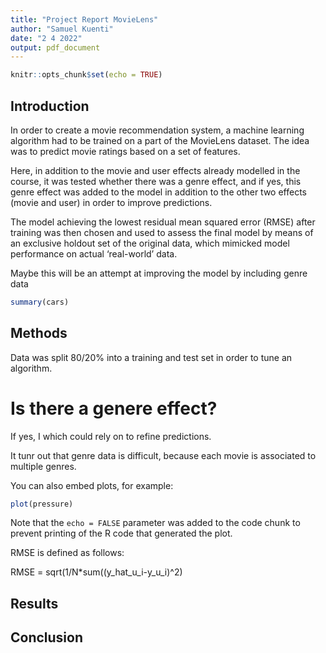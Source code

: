 ```yaml
---
title: "Project Report MovieLens"
author: "Samuel Kuenti"
date: "2 4 2022"
output: pdf_document
---
```


```r
knitr::opts_chunk$set(echo = TRUE)
```

## Introduction

In order to create a movie recommendation system, a machine learning algorithm had to 
be trained on a part of the MovieLens dataset. The idea was to predict movie ratings 
based on a set of features.

Here, in addition to the movie and user effects already modelled in the course, it was
tested whether there was a genre effect, and if yes, this genre effect was added to the model
in addition to the other two effects (movie and user) in order to improve predictions.

The model achieving the lowest residual mean squared error (RMSE) after training 
was then chosen and used to assess the final model 
by means of an exclusive holdout set of the original data, which mimicked model performance
on actual 'real-world' data.

Maybe this will be an attempt at improving the model by including genre data

```r
summary(cars)
```

## Methods

Data was split 80/20% into a training and test set in order to tune an algorithm.

# Is there a genere effect?
If yes, I which could rely on to refine predictions.

It tunr out that genre data is difficult, because each movie is associated to multiple
genres.

You can also embed plots, for example:

```r
plot(pressure)
```

Note that the `echo = FALSE` parameter was added to the code chunk to prevent printing of the R code that generated the plot.

RMSE is defined as follows: 

RMSE = sqrt(1/N*sum((y_hat_u_i-y_u_i)^2)

## Results


## Conclusion
